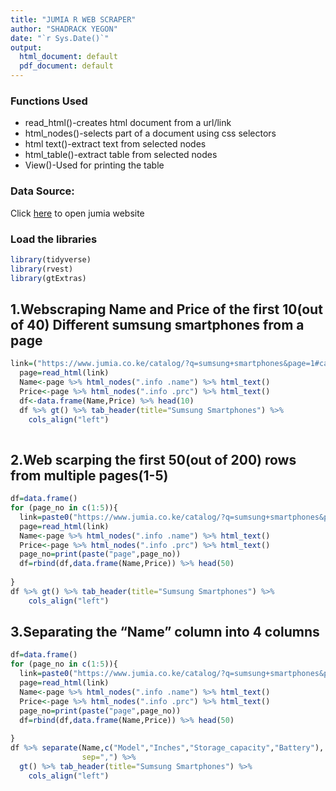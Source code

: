 ```yaml
---
title: "JUMIA R WEB SCRAPER"
author: "SHADRACK YEGON"
date: "`r Sys.Date()`"
output:
  html_document: default
  pdf_document: default
---
```



### Functions Used
* read_html()-creates html document from a url/link
* html_nodes()-selects part of a document using css selectors
* html text()-extract text from selected nodes
* html_table()-extract table from selected nodes
* View()-Used for printing the table

### Data Source:
Click [here](https://www.jumia.co.ke/catalog/?q=sumsung+smartphones&page=1#catalog-listing) to open jumia website

### Load the  libraries
```r
library(tidyverse)
library(rvest)
library(gtExtras)

```
## 1.Webscraping Name and Price of the first 10(out of 40) Different sumsung smartphones from a page 
```r
link=("https://www.jumia.co.ke/catalog/?q=sumsung+smartphones&page=1#catalog-listing")
  page=read_html(link)
  Name<-page %>% html_nodes(".info .name") %>% html_text()
  Price<-page %>% html_nodes(".info .prc") %>% html_text()
  df<-data.frame(Name,Price) %>% head(10)
  df %>% gt() %>% tab_header(title="Sumsung Smartphones") %>% 
    cols_align("left")
  

```



## 2.Web scarping the first 50(out of 200) rows from multiple pages(1-5)
```r
df=data.frame()
for (page_no in c(1:5)){
  link=paste0("https://www.jumia.co.ke/catalog/?q=sumsung+smartphones&page=",page_no,"#catalog-listing")
  page=read_html(link)
  Name<-page %>% html_nodes(".info .name") %>% html_text()
  Price<-page %>% html_nodes(".info .prc") %>% html_text() 
  page_no=print(paste("page",page_no))
  df=rbind(df,data.frame(Name,Price)) %>% head(50)
  
}
df %>% gt() %>% tab_header(title="Sumsung Smartphones") %>% 
    cols_align("left")

```



## 3.Separating the "Name" column into 4 columns
```r
df=data.frame()
for (page_no in c(1:5)){
  link=paste0("https://www.jumia.co.ke/catalog/?q=sumsung+smartphones&page=",page_no,"#catalog-listing")
  page=read_html(link)
  Name<-page %>% html_nodes(".info .name") %>% html_text()
  Price<-page %>% html_nodes(".info .prc") %>% html_text() 
  page_no=print(paste("page",page_no))
  df=rbind(df,data.frame(Name,Price)) %>% head(50)
  
}
df %>% separate(Name,c("Model","Inches","Storage_capacity","Battery"),
                sep=",") %>%
  gt() %>% tab_header(title="Sumsung Smartphones") %>% 
    cols_align("left")

 
```


